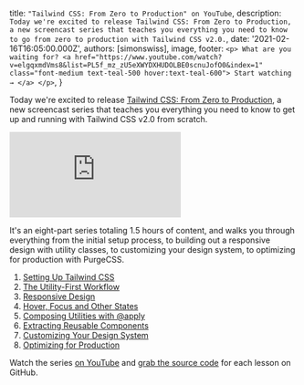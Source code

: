 
  title: `"Tailwind CSS: From Zero to Production" on YouTube`,
  description: `Today we're excited to release Tailwind CSS: From Zero to Production, a new screencast series that teaches you everything you need to know to go from zero to production with Tailwind CSS v2.0.`,
  date: '2021-02-16T16:05:00.000Z',
  authors: [simonswiss],
  image,
  footer: `
    <p>
      What are you waiting for?
      <a href="https://www.youtube.com/watch?v=elgqxmdVms8&list=PL5f_mz_zU5eXWYDXHUDOLBE0scnuJofO0&index=1" class="font-medium text-teal-500 hover:text-teal-600">
        Start watching →
      </a>
    </p>
  `,
}

Today we're excited to release [Tailwind CSS: From Zero to Production](https://www.youtube.com/watch?v=elgqxmdVms8&list=PL5f_mz_zU5eXWYDXHUDOLBE0scnuJofO0&index=1), a new screencast series that teaches you everything you need to know to get up and running with Tailwind CSS v2.0 from scratch.

<!--more-->

<div className="relative pb-9/16">
  <iframe
    className="absolute inset-0 h-full w-full"
    src="https://www.youtube.com/embed/elgqxmdVms8"
    frameBorder="0"
    allow="accelerometer; autoplay; clipboard-write; encrypted-media; gyroscope; picture-in-picture"
    allowFullScreen
  ></iframe>
</div>

It's an eight-part series totaling 1.5 hours of content, and walks you through everything from the initial setup process, to building out a responsive design with utility classes, to customizing your design system, to optimizing for production with PurgeCSS.

1. [Setting Up Tailwind CSS](https://www.youtube.com/watch?v=qYgogv4R8zg)
2. [The Utility-First Workflow](https://www.youtube.com/watch?v=UvF56fPGVt4)
3. [Responsive Design](https://www.youtube.com/watch?v=hX1zUdj4Dw4)
4. [Hover, Focus and Other States](https://www.youtube.com/watch?v=5_BPDve5-3M)
5. [Composing Utilities with @apply](https://www.youtube.com/watch?v=TrftauE2Vyk)
6. [Extracting Reusable Components](https://www.youtube.com/watch?v=v-mkUxhaFVA)
7. [Customizing Your Design System](https://www.youtube.com/watch?v=0l0Gx8gWPHk)
8. [Optimizing for Production](https://www.youtube.com/watch?v=HZn2LtBT59w)

Watch the series [on YouTube](https://www.youtube.com/watch?v=elgqxmdVms8&list=PL5f_mz_zU5eXWYDXHUDOLBE0scnuJofO0&index=1) and [grab the source code](https://github.com/tailwindlabs/tailwindcss-from-zero-to-production) for each lesson on GitHub.
